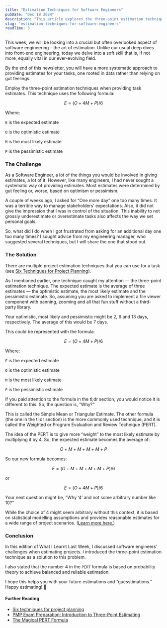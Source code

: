 ```yaml
---
title: "Estimation Techniques for Software Engineers"
pubDate: "Dec 18 2024"
description: "This article explores the three-point estimation technique (Optimistic, Most Likely, Pessimistic) to help software engineers move beyond gut feeling and deliver data-driven, reliable timelines."
slug: "estimation-techniques-for-software-engineers"
readTime: 3
---
```



This week, we will be looking into a crucial but often overlooked aspect of software engineering – the art of estimation. Unlike our usual deep dives into front-end engineering, today we delve into a soft skill that is, if not more, equally vital in our ever-evolving field.  

By the end of this newsletter, you will have a more systematic approach to providing estimates for your tasks, one rooted in data rather than relying on gut feelings.  

<Tldr>
Employ the three-point estimation techniques when providing task estimates. This technique uses the following formula:

$$
 E = (O + 4M + P)/6
$$

Where:

`E` is the expected estimate

`O` is the optimistic estimate

`M` is the most likely estimate

`P` is the pessimistic estimate
</Tldr>

### The Challenge

As a Software Engineer, a lot of the things you would be involved in giving estimates, a lot of it. However, like many engineers, I had never sought a systematic way of providing estimates. Most estimates were determined by gut feeling or, worse, based on optimism or pessimism.  

A couple of weeks ago, I asked for “One more day” one too many times. It was a terrible way to manage stakeholders’ expectations. Also, it did not give the impression that I was in control of the situation. This inability to not grossly underestimate or overestimate tasks also affects the way we set personal goals.  

So, what did I do when I got frustrated from asking for an additional day one too many times? I sought advice from my engineering manager, who suggested several techniques, but I will share the one that stood out.

### The Solution
There are multiple project estimation techniques that you can use for a task (see [Six Techniques for Project Planning](https://asana.com/resources/estimation-methods)).

As I mentioned earlier, one technique caught my attention — the three-point estimation technique. The expected estimate is the average of three estimates — the optimistic estimate, the most likely estimate and the pessimistic estimate. So, assuming you are asked to implement a file viewer component with panning, zooming and all that fun stuff without a third-party library.  

Your optimistic, most likely and pessimistic might be 2, 6 and 13 days, respectively. The average of this would be 7 days.  

This could be represented with the formula:  

$$
 E = (O + 4M + P)/6
$$

Where:

`E` is the expected estimate

`O` is the optimistic estimate

`M` is the most likely estimate

`P` is the pessimistic estimate

If you paid attention to the formula in the tl;dr section, you would notice it is different to this. So, the question is, “Why?”  

This is called the Simple Mean or Triangular Estimate. The other formula (the one in the tl;dr section) is the more commonly used technique, and it is called the Weighted or Program Evaluation and Review Technique (PERT).  

The idea of the PERT is to give more “weight” to the most likely estimate by multiplying it by 4. So, the expected estimate becomes the average of:  

$$
O + M + M + M + M + P
$$

So our new formula becomes:  

$$
E = (O + M + M + M + M + P)/6
$$

or

$$
E = (O + 4M + P)/6
$$


Your next question might be, "Why ‘4’ and not some arbitrary number like 10?"  

While the choice of 4 might seem arbitrary without this context, it is based on statistical modelling assumptions and provides reasonable estimates for a wide range of project scenarios. ([Learn more here.](http://deepfriedbrainproject.com/2010/07/pert-formula.html))  

### Conclusion
In this edition of What I Learnt Last Week, I discussed software engineers' challenges when estimating projects. I introduced the three-point estimation technique as a solution to this problem.  

I also stated that the number 4 in the `PERT` formula is based on probability theory to achieve balanced and reliable estimation.  

I hope this helps you with your future estimations and “guesstimations.” Happy estimating! 🎉

#### Further Reading

- [Six techniques for project planning](https://asana.com/resources/estimation-methods)
- [PMP Exam Preparation: Introduction to Three-Point Estimating](https://www.youtube.com/watch?v=CsJeCOzsJVs)
- [The Magical PERT Formula](https://deepfriedbrainproject.com/2010/07/pert-formula.html)